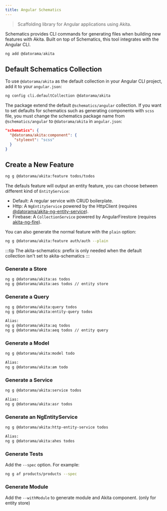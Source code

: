 ```yaml
---
title: Angular Schematics
---
```


> Scaffolding library for Angular applications using Akita.

Schematics provides CLI commands for generating files when building new features with Akita. Built on top of Schematics, this tool integrates with the Angular CLI.

```ts
ng add @datorama/akita
```

## Default Schematics Collection

To use `@datorama/akita` as the default collection in your Angular CLI project, add it to your `angular.json`:

```bash
ng config cli.defaultCollection @datorama/akita
```

The package extend the default `@schematics/angular` collection. If you want to set defaults for schematics such as generating components with `scss` file, you must change the schematics package name from `@schematics/angular` to `@datorama/akita` in `angular.json`:
```json title="angular.json"
"schematics": {
  "@datorama/akita:component": {
    "styleext": "scss"
  }
}
```

## Create a New Feature
```bash
ng g @datorama/akita:feature todos/todos
```

The defauls feature will output an entity feature, you can choose between different kind of `EntityService`:

- Default: A regular service with CRUD boilerplate.
- Http: A `NgEntityService` powered by the HttpClient (requires [@datorama/akita-ng-entity-service](entity-service)).
- Firebase: A `CollectionService` powered by AngularFirestore (requires [akita-ng-fire](https://github.com/dappsnation/akita-ng-fire)).

You can also generate the normal feature with the `plain` option:

```bash
ng g @datorama/akita:feature auth/auth --plain
```

:::tip
The akita-schematics: prefix is only needed when the default collection isn't set to akita-schematics
:::

### Generate a Store
```bash
ng g @datorama/akita:as todos
ng g @datorama/akita:aes todos // entity store
```

### Generate a Query
```bash
ng g @datorama/akita:query todos
ng g @datorama/akita:entity-query todos

Alias:
ng g @datorama/akita:aq todos
ng g @datorama/akita:aeq todos // entity query
```

### Generate a Model
```bash
ng g @datorama/akita:model todo

Alias:
ng g @datorama/akita:am todo
```

### Generate a Service
```bash
ng g @datorama/akita:service todos

Alias:
ng g @datorama/akita:asr todos
```

### Generate an NgEntityService
```bash
ng g @datorama/akita:http-entity-service todos

Alias:
ng g @datorama/akita:ahes todos
```

### Generate Tests
Add the `--spec` option. For example:

```bash
ng g af products/products --spec
```

### Generate Module

Add the `--withModule` to generate module and Akita component. (only for entity store)

